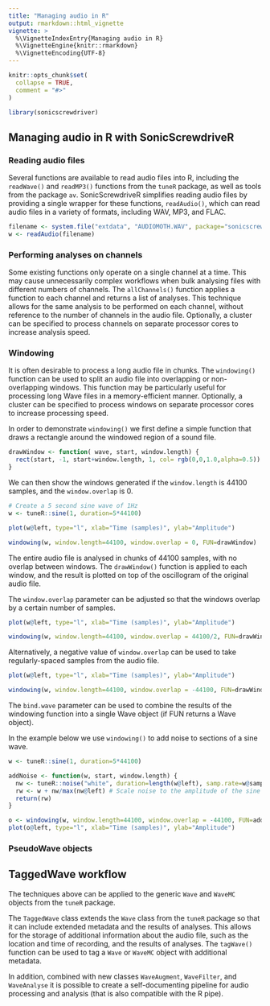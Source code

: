 ```yaml
---
title: "Managing audio in R"
output: rmarkdown::html_vignette
vignette: >
  %\VignetteIndexEntry{Managing audio in R}
  %\VignetteEngine{knitr::rmarkdown}
  %\VignetteEncoding{UTF-8}
---
```


```r
knitr::opts_chunk$set(
  collapse = TRUE,
  comment = "#>"
)
```

```r
library(sonicscrewdriver)
```

## Managing audio in R with SonicScrewdriveR

### Reading audio files
Several functions are available to read audio files into R, including the `readWave()` and `readMP3()` functions from the `tuneR` package, as well as tools from the package `av`. SonicScrewdriveR simplifies reading audio files by providing a single wrapper for these functions, `readAudio()`, which can read audio files in a variety of formats, including WAV, MP3, and FLAC. 

```r
filename <- system.file("extdata", "AUDIOMOTH.WAV", package="sonicscrewdriver")
w <- readAudio(filename)
```

### Performing analyses on channels

Some existing functions only operate on a single channel at a time. This may cause unnecessarily complex workflows when bulk analysing files with different numbers of channels. The `allChannels()` function applies a function to each channel and returns a list of analyses. This technique allows for the same analysis to be performed on each channel, without reference to the number of channels in the audio file. Optionally, a cluster can be specified to process channels on separate processor cores to increase analysis speed.

### Windowing

It is often desirable to process a long audio file in chunks. The `windowing()` function can be used to split an audio file into overlapping or non-overlapping windows. This function may be particularly useful for processing long Wave files in a memory-efficient manner. Optionally, a cluster can be specified to process windows on separate processor cores to increase processing speed.

In order to demonstrate `windowing()` we first define a simple function that draws a rectangle around the windowed region of a sound file.

```r
drawWindow <- function( wave, start, window.length) {
  rect(start, -1, start+window.length, 1, col= rgb(0,0,1.0,alpha=0.5))
}

```

We can then show the windows generated if the `window.length` is 44100 samples, and the `window.overlap` is 0.

```r
# Create a 5 second sine wave of 1Hz
w <- tuneR::sine(1, duration=5*44100)

plot(w@left, type="l", xlab="Time (samples)", ylab="Amplitude")

windowing(w, window.length=44100, window.overlap = 0, FUN=drawWindow)
```

The entire audio file is analysed in chunks of 44100 samples, with no overlap between windows. The `drawWindow()` function is applied to each window, and the result is plotted on top of the oscillogram of the original audio file.

The `window.overlap` parameter can be adjusted so that the windows overlap by a certain number of samples.

```r
plot(w@left, type="l", xlab="Time (samples)", ylab="Amplitude")

windowing(w, window.length=44100, window.overlap = 44100/2, FUN=drawWindow)
```

Alternatively, a negative value of `window.overlap` can be used to take regularly-spaced samples from the audio file.

```r
plot(w@left, type="l", xlab="Time (samples)", ylab="Amplitude")

windowing(w, window.length=44100, window.overlap = -44100, FUN=drawWindow)
```

The `bind.wave` parameter can be used to combine the results of the windowing function into a single Wave object (if FUN returns a Wave object).

In the example below we use `windowing()` to add noise to sections of a sine wave.

```r
w <- tuneR::sine(1, duration=5*44100)

addNoise <- function(w, start, window.length) {
  nw <- tuneR::noise("white", duration=length(w@left), samp.rate=w@samp.rate, pcm=w@pcm, bit=w@bit)
  rw <- w + nw/max(nw@left) # Scale noise to the amplitude of the sine wave
  return(rw)
}

o <- windowing(w, window.length=44100, window.overlap = -44100, FUN=addNoise, bind.wave=TRUE)
plot(o@left, type="l", xlab="Time (samples)", ylab="Amplitude")

```

### PseudoWave objects

## TaggedWave workflow

The techniques above can be applied to the generic `Wave` and `WaveMC` objects from the `tuneR` package.

The `TaggedWave` class extends the `Wave` class from the `tuneR` package so that it can include extended metadata and the results of analyses. This allows for the storage of additional information about the audio file, such as the location and time of recording, and the results of analyses. The `tagWave()` function can be used to tag a `Wave` or `WaveMC` object with additional metadata. 

In addition, combined with new classes `WaveAugment`, `WaveFilter`, and `WaveAnalyse` it is possible to create a self-documenting pipeline for audio processing and analysis (that is also compatible with the R pipe).
